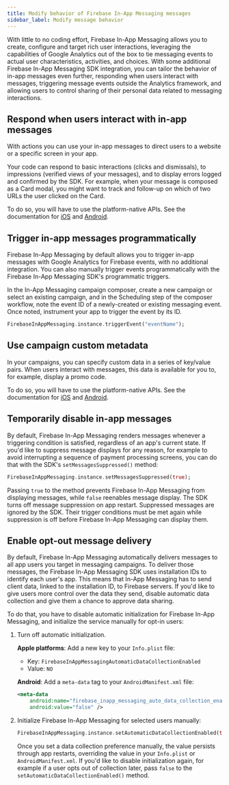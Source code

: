 ```yaml
---
title: Modify behavior of Firebase In-App Messaging messages
sidebar_label: Modify message behavior
---
```


With little to no coding effort, Firebase In-App Messaging allows you to create,
configure and target rich user interactions, leveraging
the capabilities of Google Analytics out of the box
to tie messaging events to actual user characteristics, activities, and choices.
With some additional Firebase In-App Messaging SDK integration, you can tailor
the behavior of in-app messages even further, responding when users interact
with messages, triggering message events outside the Analytics
framework, and allowing users to control sharing of their personal data related
to messaging interactions.

## Respond when users interact with in-app messages

With actions you can use your in-app messages to direct users to a
website or a specific screen in your app.

Your code can respond to basic interactions (clicks and dismissals), to
impressions (verified views of your messages), and to display errors logged and
confirmed by the SDK. For example, when your message is composed as a Card
modal, you might want to track and follow-up on which of two URLs the user
clicked on the Card.

To do so, you will have to use the platform-native APIs.
See the documentation for [iOS](https://firebase.google.com/docs/in-app-messaging/modify-message-behavior?platform=ios#respond_when_users_interact_with_in-app_messages)
and [Android](https://firebase.google.com/docs/in-app-messaging/modify-message-behavior?platform=android#respond_when_users_interact_with_in-app_messages).

## Trigger in-app messages programmatically

Firebase In-App Messaging by default allows you to trigger in-app messages with
Google Analytics for Firebase events, with no additional integration. You can
also manually trigger events programmatically with the Firebase In-App Messaging SDK's
programmatic triggers.

In the In-App Messaging campaign composer, create a new campaign or select an
existing campaign, and in the Scheduling step of the composer workflow, note the
event ID of a newly-created or existing messaging event. Once noted, instrument
your app to trigger the event by its ID.

```dart
FirebaseInAppMessaging.instance.triggerEvent("eventName");
```

## Use campaign custom metadata

In your campaigns, you can specify custom data in a series of key/value pairs.
When users interact with messages, this data is available for you to, for example,
display a promo code.

To do so, you will have to use the platform-native APIs.
See the documentation for [iOS](https://firebase.google.com/docs/in-app-messaging/modify-message-behavior?platform=ios#use_campaign_custom_metadata)
and [Android](https://firebase.google.com/docs/in-app-messaging/modify-message-behavior?platform=android#use_campaign_custom_metadata).


## Temporarily disable in-app messages

By default, Firebase In-App Messaging renders messages whenever a triggering
condition is satisfied, regardless of an app's current state. If you'd like to
suppress message displays for any reason, for example to avoid interrupting a
sequence of payment processing screens, you can do that with the SDK's
`setMessagesSuppressed()` method:

```dart
FirebaseInAppMessaging.instance.setMessagesSuppressed(true);
```

Passing `true` to the method prevents Firebase In-App Messaging from displaying
messages, while `false` reenables message display. The SDK turns off message
suppression on app restart. Suppressed messages are ignored by the SDK. Their
trigger conditions must be met again while suppression is off before Firebase
In-App Messaging can display them.

## Enable opt-out message delivery

By default, Firebase In-App Messaging automatically delivers messages to all app users you target
in messaging campaigns. To deliver those messages, the Firebase In-App Messaging SDK uses
installation IDs to identify each user's app. This means
that In-App Messaging has to send client data, linked to the
installation ID, to Firebase servers. If you'd like to give users
more control over the data they send, disable automatic data collection and give
them a chance to approve data sharing.

To do that, you have to disable automatic initialization for Firebase In-App Messaging, and
initialize the service manually for opt-in users:

1.  Turn off automatic initialization.

    **Apple platforms**: Add a new key to your `Info.plist` file:

    - Key: `FirebaseInAppMessagingAutomaticDataCollectionEnabled`
    - Value: `NO`

    **Android**: Add a `meta-data` tag to your `AndroidManifest.xml` file:

    ```xml
    <meta-data
        android:name="firebase_inapp_messaging_auto_data_collection_enabled"
        android:value="false" />
    ```

1.  Initialize Firebase In-App Messaging for selected users manually:

    ```dart
    FirebaseInAppMessaging.instance.setAutomaticDataCollectionEnabled(true);
    ```

    Once you set a data collection preference manually, the value persists
    through app restarts, overriding the value in your `Info.plist` or
    `AndroidManifest.xml`. If you'd like to disable initialization again, for
    example if a user opts out of collection later, pass `false` to the
    `setAutomaticDataCollectionEnabled()` method.
